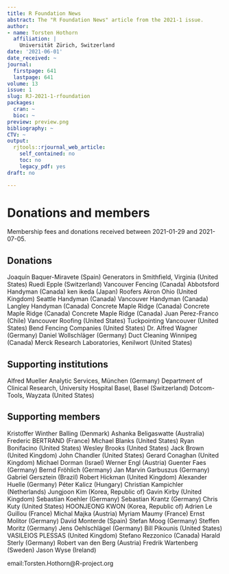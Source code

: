 ```yaml
---
title: R Foundation News
abstract: The "R Foundation News" article from the 2021-1 issue.
author:
- name: Torsten Hothorn
  affiliation: |
    Universität Zürich, Switzerland
date: '2021-06-01'
date_received: ~
journal:
  firstpage: 641
  lastpage: 641
volume: 13
issue: 1
slug: RJ-2021-1-rfoundation
packages:
  cran: ~
  bioc: ~
preview: preview.png
bibliography: ~
CTV: ~
output:
  rjtools::rjournal_web_article:
    self_contained: no
    toc: no
    legacy_pdf: yes
draft: no

---
```








# Donations and members

Membership fees and donations received between 2021-01-29 and
2021-07-05.

## Donations

Joaquín Baquer-Miravete (Spain) Generators in Smithfield, Virginia
(United States) Ruedi Epple (Switzerland) Vancouver Fencing (Canada)
Abbotsford Handyman (Canada) ken ikeda (Japan) Roofers Akron Ohio
(United Kingdom) Seattle Handyman (Canada) Vancouver Handyman (Canada)
Langley Handyman (Canada) Concrete Maple Ridge (Canada) Concrete Maple
Ridge (Canada) Concrete Maple Ridge (Canada) Juan Perez-Franco (Chile)
Vancouver Roofing (United States) Tuckpointing Vancouver (United States)
Bend Fencing Companies (United States) Dr. Alfred Wagner (Germany)
Daniel Wollschläger (Germany) Duct Cleaning Winnipeg (Canada) Merck
Research Laboratories, Kenilwort (United States)

## Supporting institutions

Alfred Mueller Analytic Services, München (Germany) Department of
Clinical Research, University Hospital Basel, Basel (Switzerland)
Dotcom-Tools, Wayzata (United States)

## Supporting members

Kristoffer Winther Balling (Denmark) Ashanka Beligaswatte (Australia)
Frederic BERTRAND (France) Michael Blanks (United States) Ryan
Bonifacino (United States) Wesley Brooks (United States) Jack Brown
(United Kingdom) John Chandler (United States) Gerard Conaghan (United
Kingdom) Michael Dorman (Israel) Werner Engl (Austria) Guenter Faes
(Germany) Bernd Fröhlich (Germany) Jan Marvin Garbuszus (Germany)
Gabriel Gersztein (Brazil) Robert Hickman (United Kingdom) Alexander
Huelle (Germany) Péter Kalicz (Hungary) Christian Kampichler
(Netherlands) Jungjoon Kim (Korea, Republic of) Gavin Kirby (United
Kingdom) Sebastian Koehler (Germany) Sebastian Krantz (Germany) Chris
Kuty (United States) HOONJEONG KWON (Korea, Republic of) Adrien Le
Guillou (France) Michal Majka (Austria) Myriam Maumy (France) Ernst
Molitor (Germany) David Monterde (Spain) Stefan Moog (Germany) Steffen
Moritz (Germany) Jens Oehlschlägel (Germany) Bill Pikounis (United
States) VASILEIOS PLESSAS (United Kingdom) Stefano Rezzonico (Canada)
Harald Sterly (Germany) Robert van den Berg (Austria) Fredrik Wartenberg
(Sweden) Jason Wyse (Ireland)

email:Torsten.Hothorn@R-project.org
